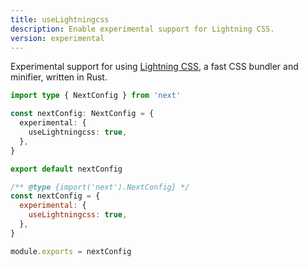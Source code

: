 ```yaml
---
title: useLightningcss
description: Enable experimental support for Lightning CSS.
version: experimental
---
```


Experimental support for using [Lightning CSS](https://lightningcss.dev), a fast CSS bundler and minifier, written in Rust.

```ts filename="next.config.ts" switcher
import type { NextConfig } from 'next'

const nextConfig: NextConfig = {
  experimental: {
    useLightningcss: true,
  },
}

export default nextConfig
```

```js filename="next.config.js" switcher
/** @type {import('next').NextConfig} */
const nextConfig = {
  experimental: {
    useLightningcss: true,
  },
}

module.exports = nextConfig
```
